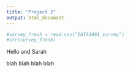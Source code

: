 ```yaml
---
title: "Project 2"
output: html_document
---
```


```r
#survey_fresh = read.csv("DATA1001_survey")
#str(survey_fresh)
```

Hello and Sarah

blah blah blah blah